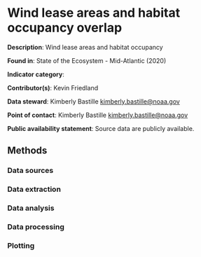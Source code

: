 # Wind lease areas and habitat occupancy overlap

**Description**: Wind lease areas and habitat occupancy

**Found in**: State of the Ecosystem - Mid-Atlantic (2020)

**Indicator category**: 

**Contributor(s)**: Kevin Friedland
  
**Data steward**: Kimberly Bastille <kimberly.bastille@noaa.gov>
  
**Point of contact**: Kimberly Bastille <kimberly.bastille@noaa.gov>
  
**Public availability statement**: Source data are publicly available.

## Methods


### Data sources


### Data extraction 


### Data analysis


### Data processing

### Plotting